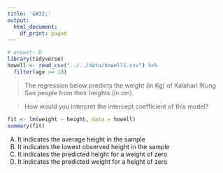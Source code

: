 ```yaml
---
title: '&#32;'
output:
  html_document:
    df_print: paged
---
```


```r
# answer: D
library(tidyverse)
howell <- read_csv("../../data/howell1.csv") %>% 
  filter(age >= 18)
```

> The regression below predicts the weight (in Kg) of Kalahari !Kung San people from their heights (in cm). 

> How would you interpret the intercept coefficient of this model?

```r
fit <- lm(weight ~ height, data = howell)
summary(fit)
```

A) It indicates the average height in the sample
B) It indicates the lowest observed height in the sample
C) It indicates the predicted height for a weight of zero
D) It indicates the predicted weight for a height of zero
